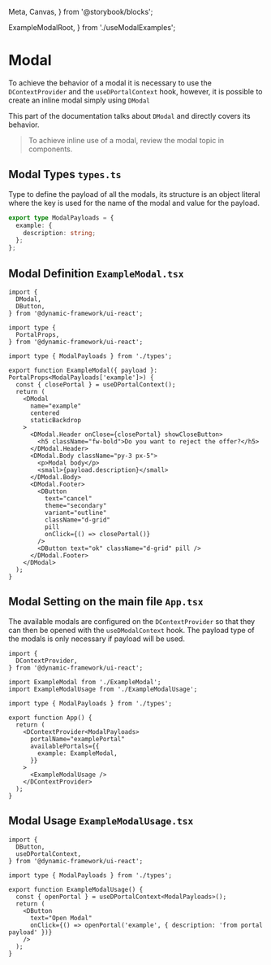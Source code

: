   Meta,
  Canvas,
} from '@storybook/blocks';

  ExampleModalRoot,
} from './useModalExamples';

# Modal

To achieve the behavior of a modal it is necessary to use the `DContextProvider` and the `useDPortalContext` hook,
however, it is possible to create an inline modal simply using `DModal`

This part of the documentation talks about `DModal` and directly covers its behavior.

> To achieve inline use of a modal, review the modal topic in components.

<Meta title="Design System/Patterns/Modal" />

## Modal Types `types.ts`
Type to define the payload of all the modals, its structure is an object literal
where the key is used for the name of the modal and value for the payload.

```typescript
export type ModalPayloads = {
  example: {
    description: string;
  };
};
```


## Modal Definition `ExampleModal.tsx`
```tsx
import {
  DModal,
  DButton,
} from '@dynamic-framework/ui-react';

import type {
  PortalProps,
} from '@dynamic-framework/ui-react';

import type { ModalPayloads } from './types';

export function ExampleModal({ payload }: PortalProps<ModalPayloads['example']>) {
  const { closePortal } = useDPortalContext();
  return (
    <DModal
      name="example"
      centered
      staticBackdrop
    >
      <DModal.Header onClose={closePortal} showCloseButton>
        <h5 className="fw-bold">Do you want to reject the offer?</h5>
      </DModal.Header>
      <DModal.Body className="py-3 px-5">
        <p>Modal body</p>
        <small>{payload.description}</small>
      </DModal.Body>
      <DModal.Footer>
        <DButton
          text="cancel"
          theme="secondary"
          variant="outline"
          className="d-grid"
          pill
          onClick={() => closePortal()}
        />
        <DButton text="ok" className="d-grid" pill />
      </DModal.Footer>
    </DModal>
  );
}
```

## Modal Setting on the main file `App.tsx`
The available modals are configured on the `DContextProvider` so that they can
then be opened with the `useDModalContext` hook. The payload type of the modals
is only necessary if payload will be used.

```tsx
import {
  DContextProvider,
} from '@dynamic-framework/ui-react';

import ExampleModal from './ExampleModal';
import ExampleModalUsage from './ExampleModalUsage';

import type { ModalPayloads } from './types';

export function App() {
  return (
    <DContextProvider<ModalPayloads>
      portalName="examplePortal"
      availablePortals={{
        example: ExampleModal,
      }}
    >
      <ExampleModalUsage />
    </DContextProvider>
  );
}
```

## Modal Usage `ExampleModalUsage.tsx`
```tsx
import {
  DButton,
  useDPortalContext,
} from '@dynamic-framework/ui-react';

import type { ModalPayloads } from './types';

export function ExampleModalUsage() {
  const { openPortal } = useDPortalContext<ModalPayloads>();
  return (
    <DButton
      text="Open Modal"
      onClick={() => openPortal('example', { description: 'from portal payload' })}
    />
  );
}
```

<Canvas>
  <div className="d-flex flex-column justify-content-end align-items-end">
    <ExampleModalRoot />
  </div>
</Canvas>
